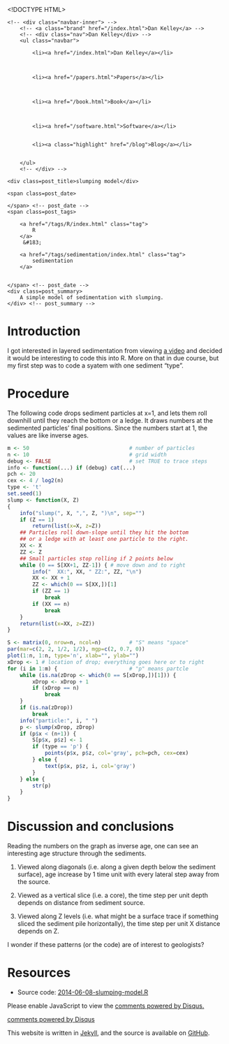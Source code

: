 <!DOCTYPE HTML>
<html>
<head>
<link rel='stylesheet' type='text/css' href='/css/syntax.css' />
<link rel='stylesheet' type='text/css' href='/css/style.css' />
<meta charset="UTF-8">
<title>slumping model</title>
</head>

<body>
<div class="navbar">
    <!-- <div class="navbar-inner"> -->
        <!-- <a class="brand" href="/index.html">Dan Kelley</a> -->
        <!-- <div class="nav">Dan Kelley</div> -->
        <ul class="navbar">
            
            <li><a href="/index.html">Dan Kelley</a></li>
            

            
            <li><a href="/papers.html">Papers</a></li>
            

            
            <li><a href="/book.html">Book</a></li>
            

            
            <li><a href="/software.html">Software</a></li>
            
            
            <li><a class="highlight" href="/blog">Blog</a></li>
            

        </ul>
        <!-- </div> -->
</div>

<div id="content">
    




<!-- <div class="span8"> -->

<div class=topnav>

<!-- | <a href='/blog'>Home</a> | -->

</div> <!-- topnav -->


<div class="page-header">

    <div class=post_title>slumping model</div>
<!-- </div> --> <!-- span8 -->

<!-- <div class="span4"> -->

<div class=slug>
    <span class=post_date>
        
    </span> <!-- post_date -->
    <span class=post_tags>
        
        <a href="/tags/R/index.html" class="tag">
            R
        </a>
         &#183; 
        
        <a href="/tags/sedimentation/index.html" class="tag">
            sedimentation
        </a>
        
        
    </span> <!-- post_date -->
    <div class=post_summary>
        A simple model of sedimentation with slumping.
    </div> <!-- post_summary -->
</div> <!-- slug -->

<!-- </div> -->
<!-- span4 -->
</div> <!-- page-header -->



# Introduction

I got interested in layered sedimentation from viewing [a video](http://www.simonsfoundation.org/multimedia/mathematical-impressions-multimedia/mathematical-impressions-spontaneous-stratification/) and decided it would be interesting to code this into R.  More on that in due course, but my first step was to code a syatem with one sediment "type".

# Procedure

The following code drops sediment particles at x=1, and lets them roll downhill
until they reach the bottom or a ledge.  It draws numbers at the sedimented
particles' final positions.  Since the numbers start at 1, the values are like
inverse ages.

```r
m <- 50                                # number of particles
n <- 10                                # grid width
debug <- FALSE                         # set TRUE to trace steps
info <- function(...) if (debug) cat(...)
pch <- 20
cex <- 4 / log2(n)
type <- 't'
set.seed(1)
slump <- function(X, Z)
{
    info("slump(", X, ",", Z, ")\n", sep="")
    if (Z == 1)
        return(list(x=X, z=Z))
    ## Particles roll down-slope until they hit the bottom
    ## or a ledge with at least one particle to the right.
    XX <- X
    ZZ <- Z
    ## Small particles stop rolling if 2 points below
    while (0 == S[XX+1, ZZ-1]) { # move down and to right
        info("  XX:", XX, " ZZ:", ZZ, "\n")
        XX <- XX + 1
        ZZ <- which(0 == S[XX,])[1]
        if (ZZ == 1)
            break
        if (XX == n)
            break
    }
    return(list(x=XX, z=ZZ))
}

S <- matrix(0, nrow=n, ncol=n)         # "S" means "space"
par(mar=c(2, 2, 1/2, 1/2), mgp=c(2, 0.7, 0))
plot(1:n, 1:n, type='n', xlab="", ylab="")
xDrop <- 1 # location of drop; everything goes here or to right
for (i in 1:m) {                       # "p" means partcle
    while (is.na(zDrop <- which(0 == S[xDrop,])[1])) {
        xDrop <- xDrop + 1
        if (xDrop == n)
            break
    }
    if (is.na(zDrop))
        break
    info("particle:", i, " ")
    p <- slump(xDrop, zDrop)
    if (p$x < (n+1)) {
        S[p$x, p$z] <- 1
        if (type == 'p') {
            points(p$x, p$z, col='gray', pch=pch, cex=cex) 
        } else {
            text(p$x, p$z, i, col='gray') 
        }
    } else {
        str(p)
    }
}
```


# Discussion and conclusions

Reading the numbers on the graph as inverse age, one can see an interesting age
structure through the sediments.  

1. Viewed along diagonals (i.e. along a given depth below the sediment
   surface), age increase by 1 time unit with every lateral step away from the
   source.  

2. Viewed as a vertical slice (i.e. a core), the time step per unit depth
   depends on distance from sediment source.

3. Viewed along Z levels (i.e. what might be a surface trace if something
   sliced the sediment pile horizontally), the time step per unit X distance
   depends on Z.

I wonder if these patterns (or the code) are of interest to geologists?

# Resources

* Source code: [2014-06-08-slumping-model.R](/assets/2014-06-08-slumping-model.R)


<div id="disqus_thread"></div>
<script type="text/javascript">
/* * * CONFIGURATION VARIABLES: EDIT BEFORE PASTING INTO YOUR WEBPAGE * * */
var disqus_shortname = 'dankelleydalhousie'; // required: replace example with your forum shortname

/* * * DON'T EDIT BELOW THIS LINE * * */
(function() {
 var dsq = document.createElement('script'); dsq.type = 'text/javascript'; dsq.async = true;
 dsq.src = '//' + disqus_shortname + '.disqus.com/embed.js';
 (document.getElementsByTagName('head')[0] || document.getElementsByTagName('body')[0]).appendChild(dsq);
 })();
</script>
<noscript>Please enable JavaScript to view the <a href="http://disqus.com/?ref_noscript">comments powered by Disqus.</a></noscript>
<a href="http://disqus.com" class="dsq-brlink">comments powered by <span class="logo-disqus">Disqus</span></a>


</div>

<p class="footnote">This website is written in <a
href="http://jekyllrb.com">Jekyll</a>, and the source is available on <a
href="https://github.com/dankelley/dankelley.github.io">GitHub</a>.</p>

</body>
</html>

